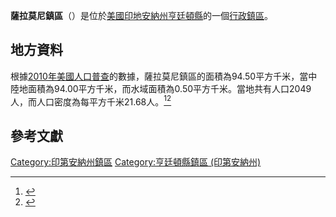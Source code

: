 {{noteTA
|G1=USState
|G2=地名
|G3=Unit
}}
{{Infobox settlement
|official_name            = 薩拉莫尼鎮區
|native_name = Salamonie Township
|settlement_type          = [[行政鎮區|行政鎮區]]
|image_skyline            = 
|imagesize                = 
|image_map                = Map highlighting Salamonie Township, Huntington County, Indiana.svg
|mapsize                  = 250px
|pushpin_map  =USA Indiana
|pushpin_label = 薩拉莫尼鎮區
|pushpin_label_position   = top
|pushpin_map_caption      = 薩拉莫尼鎮區在印地安納州的位置
|subdivision_type         = [[世界政區索引|國家]]
|subdivision_type1        = [[美国州份|州份]]
|subdivision_type2        = [[印地安納州行政区划|縣]]
|subdivision_name         = [[美国|美国]]
|subdivision_name1        = [[印地安納州|印地安納州]]
|subdivision_name2        = [[亨廷頓縣_(印地安納州)|亨廷頓縣]]
|elevation_ft             = 876
|elevation_m              = 267
|timezone                 = [[北美东部時區|北美东部時區]]
|area_total_km2           = 94.50
|area_land_km2            = 94.00
|area_water_km2           = 0.50
|area_total_sq_mi         = 
|area_land_sq_mi          = 
|area_water_sq_mi         = 
|population_as_of         = [[2010年美國人口普查|2010]]
|population_footnotes     = 
|population_total         = 2049
|population_density_km2   = auto
|population_density_sq_mi = auto
|utc_offset               = -5
|coordinates              = {{coord|40|41|27|N|85|23|23|W|type:city_region:US-AL_source:GNS-enwiki|display=inline,title}}
| coor_pinpoint           = 
| coordinates_footnotes   = 
|timezone_DST             = EDT
|utc_offset_DST           = -4
|postal_code_type         = [[美國郵區編號|郵區編號]]
|postal_code              = 
|area_code                = {{link-en|电话区号260|Area code 260|260}}
|blank_name = [[地名信息系统|GNIS ID]]
|blank_info = 453822
}}
'''薩拉莫尼鎮區'''（{{lang-en|Salamonie Township}}）是位於[[美國|美國]][[印地安納州|印地安納州]][[亨廷頓縣_(印地安納州)|亨廷頓縣]]的一個[[行政鎮區|行政鎮區]]。

== 地方資料 ==
根據[[2010年美國人口普查|2010年美國人口普查]]的數據，薩拉莫尼鎮區的面積為94.50平方千米，當中陸地面積為94.00平方千米，而水域面積為0.50平方千米。當地共有人口2049人，而人口密度為每平方千米21.68人。<ref name="GR8">{{cite web|url=http://factfinder2.census.gov|publisher=[[美国人口调查局|美国人口调查局]]|accessdate=2011-05-14|title=American FactFinder|archive-date=2013-09-11|archive-url=https://web.archive.org/web/20130911234518/http://factfinder2.census.gov/|dead-url=no}}</ref><ref>{{cite web|url=https://www.citypopulation.de/en/usa/illinois/admin/|title=USA: Illinois (Counties and Townships) - City Population|accessdate=2020-07-23|archive-date=2020-04-22|archive-url=https://web.archive.org/web/20200422090607/https://www.citypopulation.de/en/usa/illinois/admin/|dead-url=no}}</ref>

== 參考文獻 ==
{{reflist}}

{{亨廷頓縣 (印地安納州)}}

{{DEFAULTSORT:Salamonie Township}}
[[Category:印第安納州鎮區|Category:印第安納州鎮區]]
[[Category:亨廷頓縣鎮區_(印第安納州)|Category:亨廷頓縣鎮區 (印第安納州)]]
{{Indiana-geo-stub}}